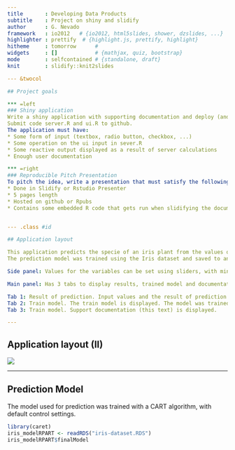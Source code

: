 ```yaml
---
title       : Developing Data Products
subtitle    : Project on shiny and slidify
author      : G. Nevado
framework   : io2012   # {io2012, html5slides, shower, dzslides, ...}
highlighter : prettify  # {highlight.js, prettify, highlight}
hitheme     : tomorrow      # 
widgets     : []            # {mathjax, quiz, bootstrap}
mode        : selfcontained # {standalone, draft}
knit        : slidify::knit2slides

--- &twocol

## Project goals

*** =left
### Shiny application
Write a shiny application with supporting documentation and deploy (and share) it on Rstudio's shiny server. 
Submit code server.R and ui.R to github.
The application must have:
* Some form of input (textbox, radio button, checkbox, ...)
* Some operation on the ui input in sever.R
* Some reactive output displayed as a result of server calculations
* Enough user documentation

*** =right
### Reproducible Pitch Presentation
To pitch the idea, write a presentation that must satisfy the following:
* Done in Slidify or Rstudio Presenter
* 5 pages length
* Hosted on github or Rpubs
* Contains some embedded R code that gets run when slidifying the document


--- .class #id

## Application layout 

This application predicts the specie of an iris plant from the values of Sepal length (4.3 to 7.9 cm), Sepal width (2.0 to 4.4 cm), Petal length (1.0 to 6.9 cm), Petal width (0.1 to 2.5 cm).
The prediction model was trained using the Iris dataset and saved to an RDS file that is read by application.

Side panel: Values for the variables can be set using sliders, with minimum, maximum and default values. After setting values, submit button must be pressed to predict specie based on input values.

Main panel: Has 3 tabs to display results, trained model and documentation.

Tab 1: Result of prediction. Input values and the result of prediction are displayed and updated after submit button is pushed.   
Tab 2: Train model. The train model is displayed. The model was trained using a CART algorithm with default control values, and saved to an RDS file that is read when application starts.   
Tab 3: Train model. Support documentation (this text) is displayed.   

--- 
```


## Application layout (II)


<img src="app.jpg" />

--- 



## Prediction Model  

The model used for prediction was trained with a CART algorithm, with default control settings.

```r
library(caret)
iris_modelRPART <- readRDS("iris-dataset.RDS")
iris_modelRPART$finalModel
```

